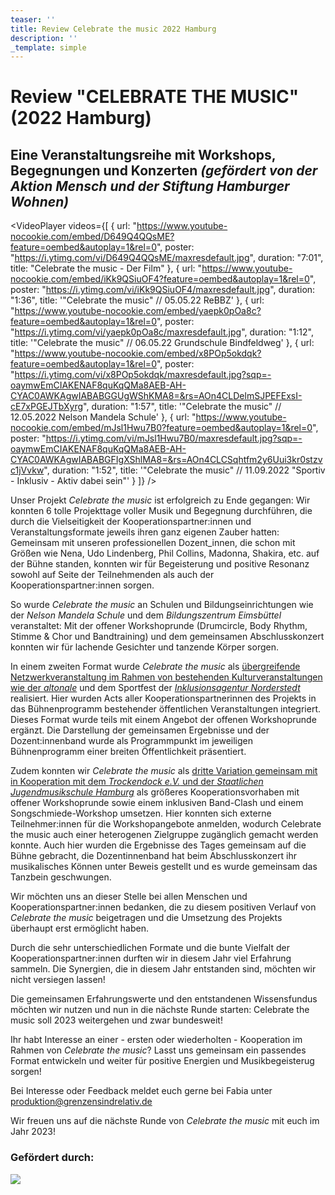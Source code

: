 ```yaml
---
teaser: ''
title: Review Celebrate the music 2022 Hamburg
description: ''
_template: simple
---
```


# Review "CELEBRATE THE MUSIC" (2022 Hamburg)

## Eine Veranstaltungsreihe mit Workshops, Begegnungen und Konzerten *(gefördert von der Aktion Mensch und der Stiftung Hamburger Wohnen)*

<VideoPlayer
  videos={[
    {
      url: "https://www.youtube-nocookie.com/embed/D649Q4QQsME?feature=oembed&autoplay=1&rel=0",
      poster: "https://i.ytimg.com/vi/D649Q4QQsME/maxresdefault.jpg",
      duration: "7:01",
      title: "Celebrate the music - Der Film"
    },
    {
      url: "https://www.youtube-nocookie.com/embed/iKk9QSiuOF4?feature=oembed&autoplay=1&rel=0",
      poster: "https://i.ytimg.com/vi/iKk9QSiuOF4/maxresdefault.jpg",
      duration: "1:36",
      title: '"Celebrate the music" // 05.05.22 ReBBZ'
    },
    {
      url: "https://www.youtube-nocookie.com/embed/yaepk0pOa8c?feature=oembed&autoplay=1&rel=0",
      poster: "https://i.ytimg.com/vi/yaepk0pOa8c/maxresdefault.jpg",
      duration: "1:12",
      title: '"Celebrate the music" // 06.05.22 Grundschule Bindfeldweg'
    },
    {
      url: "https://www.youtube-nocookie.com/embed/x8POp5okdqk?feature=oembed&autoplay=1&rel=0",
      poster:
        "https://i.ytimg.com/vi/x8POp5okdqk/maxresdefault.jpg?sqp=-oaymwEmCIAKENAF8quKqQMa8AEB-AH-CYAC0AWKAgwIABABGGUgWShKMA8=&rs=AOn4CLDelmSJPEFExsI-cE7xPGEJTbXyrg",
      duration: "1:57",
      title: '"Celebrate the music" // 12.05.2022 Nelson Mandela Schule'
    },
    {
      url: "https://www.youtube-nocookie.com/embed/mJsl1Hwu7B0?feature=oembed&autoplay=1&rel=0",
      poster:
        "https://i.ytimg.com/vi/mJsl1Hwu7B0/maxresdefault.jpg?sqp=-oaymwEmCIAKENAF8quKqQMa8AEB-AH-CYAC0AWKAgwIABABGFIgXShlMA8=&rs=AOn4CLCSqhtfm2y6Uui3kr0stzvc1jVvkw",
      duration: "1:52",
      title:
        '"Celebrate the music" // 11.09.2022 "Sportiv - Inklusiv - Aktiv dabei sein"'
    }
  ]}
/>

Unser Projekt *Celebrate the music* ist erfolgreich zu Ende gegangen: Wir konnten 6 tolle Projekttage voller Musik und Begegnung durchführen, die durch die Vielseitigkeit der Kooperationspartner\:innen und Veranstaltungsformate jeweils ihren ganz eigenen Zauber hatten: Gemeinsam mit unseren professionellen Dozent\_innen, die schon mit Größen wie Nena, Udo Lindenberg, Phil Collins, Madonna, Shakira, etc. auf der Bühne standen, konnten wir für Begeisterung und positive Resonanz sowohl auf Seite der Teilnehmenden als auch der Kooperationspartner\:innen sorgen.

So wurde *Celebrate the music* an Schulen und Bildungseinrichtungen wie der *Nelson Mandela Schule* und dem *Bildungszentrum Eimsbüttel* veranstaltet: Mit der offener Workshoprunde (Drumcircle, Body Rhythm, Stimme & Chor und Bandtraining) und dem gemeinsamen Abschlusskonzert konnten wir für lachende Gesichter und tanzende Körper sorgen.

In einem zweiten Format wurde *Celebrate the music* als [übergreifende Netzwerkveranstaltung im Rahmen von bestehenden Kulturveranstaltungen wie der *altonale*](/aktivitaeten/projekte-und-veranstaltungen/celebrate-the-music/veranstaltungstermine) und dem Sportfest der [*Inklusionsagentur* *Norderstedt*](https://norderstedt-sportiv-inklusiv.de/?page_id=17) realisiert. Hier wurden Acts aller Kooperationspartnerinnen des Projekts in das Bühnenprogramm bestehender öffentlichen Veranstaltungen integriert. Dieses Format wurde teils mit einem Angebot der offenen Workshoprunde ergänzt. Die Darstellung der gemeinsamen Ergebnisse und der Dozent\:innenband wurde als Programmpunkt im jeweiligen Bühnenprogramm einer breiten Öffentlichkeit präsentiert.

Zudem konnten wir *Celebrate the music* als [dritte Variation gemeinsam mit in Kooperation mit dem *Trockendock e.V.* und der *Staatlichen Jugendmusikschule Hamburg*](/aktivitaeten/projekte-und-veranstaltungen/celebrate-the-music/celebrate-the-music-come-together-sa.02.12.22-trockendock-e.v) als größeres Kooperationsvorhaben mit offener Workshoprunde sowie einem inklusiven Band-Clash und einem Songschmiede-Workshop umsetzen. Hier konnten sich externe Teilnehmer\:innen für die Workshopangebote anmelden, wodurch Celebrate the music auch einer heterogenen Zielgruppe zugänglich gemacht werden konnte. Auch hier wurden die Ergebnisse des Tages gemeinsam auf die Bühne gebracht, die Dozentinnenband hat beim Abschlusskonzert ihr musikalisches Können unter Beweis gestellt und es wurde gemeinsam das Tanzbein geschwungen.

Wir möchten uns an dieser Stelle bei allen Menschen und Kooperationspartner\:innen bedanken, die zu diesem positiven Verlauf von *Celebrate the music* beigetragen und die Umsetzung des Projekts überhaupt erst ermöglicht haben.

Durch die sehr unterschiedlichen Formate und die bunte Vielfalt der Kooperationspartner\:innen durften wir in diesem Jahr viel Erfahrung sammeln. Die Synergien, die in diesem Jahr entstanden sind, möchten wir nicht versiegen lassen!

Die gemeinsamen Erfahrungswerte und den entstandenen Wissensfundus möchten wir nutzen und nun in die nächste Runde starten: Celebrate the music soll 2023 weitergehen und zwar bundesweit!

Ihr habt Interesse an einer - ersten oder wiederholten - Kooperation im Rahmen von *Celebrate the music*? Lasst uns gemeinsam ein passendes Format entwickeln und weiter für positive Energien und Musikbegeisterug sorgen!

Bei Interesse oder Feedback meldet euch gerne bei Fabia unter [produktion@grenzensindrelativ.de](mailto\:produktion@grenzensindrelativ.de)

Wir freuen uns auf die nächste Runde von *Celebrate the music* mit euch im Jahr 2023!

### Gefördert durch:

![](</media/logos/Logo Leiste website.png>)
